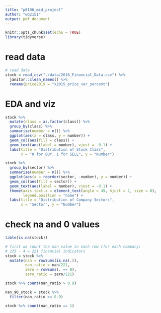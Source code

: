 ```yaml
---
title: "p8106_mid_project"
author: "wq2151"
output: pdf_document
---
```


```r
knitr::opts_chunk$set(echo = TRUE)
library(tidyverse)
```

# read data
```r
# read data
stock = read_csv("./data/2018_Financial_Data.csv") %>% 
  janitor::clean_names() %>% 
  rename(price2019 = "x2019_price_var_percent")
```

# EDA and viz
```r
stock %>% 
  mutate(class = as.factor(class)) %>% 
  group_by(class) %>% 
  summarise(number = n()) %>% 
  ggplot(aes(x = class, y = number)) + 
  geom_col(aes(fill = class)) +
  geom_text(aes(label = number), vjust = -0.1) + 
  labs(title = "Distribution of Stock Class", 
       x = "0 for BUY, 1 for SELL", y = "Number")

stock %>% 
  group_by(sector) %>% 
  summarise(number = n()) %>% 
  ggplot(aes(x = reorder(sector, -number), y = number)) + 
  geom_col(aes(fill = sector)) +
  geom_text(aes(label = number), vjust = -0.1) + 
  theme(axis.text.x = element_text(angle = 45, hjust = 1, size = 8), 
        legend.position = "none") + 
  labs(title = "Distribution of Company Sectors", 
       x = "Sector", y = "Number")
```

# check na and 0 values
```r
table(is.na(stock))

# first we count the nan value in each row (for each company)
# 225 - 4 = 221 financial indicators
stock = stock %>% 
  mutate(nan = rowSums(is.na(.)), 
         nan_ratio = nan/221, 
         zero = rowSums(. == 0), 
         zero_ratio = zero/221)

stock %>% count(nan_ratio > 0.9)

nan_90_stock = stock %>% 
  filter(nan_ratio >= 0.9)

stock %>% count(nan_ratio == 1)

```



